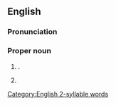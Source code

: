 ==English==
{{wikipedia}}

===Pronunciation===
{{rfp|en}}<!--silent gh???-->

===Proper noun===
{{en-proper noun}}

# {{place|en|town|carea/Scottish Borders|cc/Scotland}} {{q|[[OS]] grid ref NT6520}}.
# {{lb|en|military|historical}} {{n-g|Code name for teams of three parachuted into Occupied [[Europe]] (primarily [[France]], but also [[Holland]] and [[Belgium]]) beginning on [[D-Day]] (June 6, 1944) to aid local Resistance groups. The men consisted of a British or American officer, a native of the country, and a [[non-commissioned]] radio operator.}}

[[Category:English 2-syllable words]]
